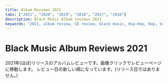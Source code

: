 ```yaml
---
title: Album Reviews 2021
tabs: ["2021", "2020", "2019", "2018", "2017", "2016"]
description: Black Music Album reviews 2021
keywords: "2021, album review, CD review, black music, Hip-Hop, Rap, Soul, R&B"
---
```


# Black Music Album Reviews 2021

<PageDescription>

2021年(ほぼ)リリースのアルバムレビューです。画像クリックでレビューページに移動します。
レビュー日の新しい順になっています。(リリース日ではありません。)

</PageDescription>

<Row>
  <Column colMd={2} colLg={3} noGutterMdLeft>
    <Review1 />
  </Column>
  <Column colMd={2} colLg={3} noGutterMdLeft>
    <Review2 />
  </Column>
  <Column colMd={2} colLg={3} noGutterMdLeft>
    <Review3 />
  </Column>
  <Column colMd={2} colLg={3} noGutterMdLeft>
    <Review4 />
  </Column>
</Row>

<Row>
  <Column colMd={2} colLg={3} noGutterMdLeft>
    <Review5 />
  </Column>
  <Column colMd={2} colLg={3} noGutterMdLeft>
    <Review6 />
  </Column>
  <Column colMd={2} colLg={3} noGutterMdLeft>
    <Review7 />
  </Column>
  <Column colMd={2} colLg={3} noGutterMdLeft>
    <Review8 />
  </Column>
</Row>

<Row>
  <Column colMd={2} colLg={3} noGutterMdLeft>
    <Review9 />
  </Column>
  <Column colMd={2} colLg={3} noGutterMdLeft>
    <Review10 />
  </Column>
  <Column colMd={2} colLg={3} noGutterMdLeft>
    <Review11 />
  </Column>
  <Column colMd={2} colLg={3} noGutterMdLeft>
    <Review12 />
  </Column>
</Row>

<Row>
  <Column colMd={2} colLg={3} noGutterMdLeft>
    <Review13 />
  </Column>
    <Column colMd={2} colLg={3} noGutterMdLeft>
    <Review14 />
  </Column>
    <Column colMd={2} colLg={3} noGutterMdLeft>
    <Review15 />
  </Column>
    <Column colMd={2} colLg={3} noGutterMdLeft>
    <Review16 />
  </Column>
</Row>